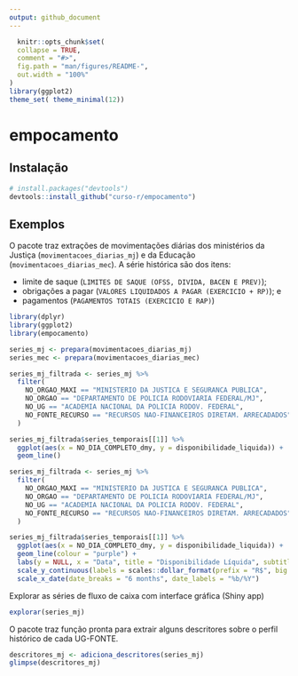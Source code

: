 ```yaml
---
output: github_document
---
```


<!-- README.md is generated from README.Rmd. Please edit that file -->

```r
  knitr::opts_chunk$set(
  collapse = TRUE,
  comment = "#>",
  fig.path = "man/figures/README-",
  out.width = "100%"
)
library(ggplot2)
theme_set( theme_minimal(12))
```

# empocamento

## Instalação

``` r
# install.packages("devtools")
devtools::install_github("curso-r/empocamento")
```

## Exemplos

O pacote traz extrações de movimentações diárias dos ministérios da Justiça (`movimentacoes_diarias_mj`) e da Educação (`movimentacoes_diarias_mec`).
A série histórica são dos itens: 

- limite de saque (`LIMITES DE SAQUE (OFSS, DIVIDA, BACEN E PREV)`);
- obrigações a pagar (`VALORES LIQUIDADOS A PAGAR (EXERCICIO + RP)`); e
- pagamentos (`PAGAMENTOS TOTAIS (EXERCICIO E RAP)`)

```r
library(dplyr)
library(ggplot2)
library(empocamento)

series_mj <- prepara(movimentacoes_diarias_mj)
series_mec <- prepara(movimentacoes_diarias_mec)
```


```r
series_mj_filtrada <- series_mj %>%
  filter(
    NO_ORGAO_MAXI == "MINISTERIO DA JUSTICA E SEGURANCA PUBLICA",
    NO_ORGAO == "DEPARTAMENTO DE POLICIA RODOVIARIA FEDERAL/MJ",
    NO_UG == "ACADEMIA NACIONAL DA POLICIA RODOV. FEDERAL",
    NO_FONTE_RECURSO == "RECURSOS NAO-FINANCEIROS DIRETAM. ARRECADADOS"
  )

series_mj_filtrada$series_temporais[[1]] %>%
  ggplot(aes(x = NO_DIA_COMPLETO_dmy, y = disponibilidade_liquida)) +
  geom_line() 
```

```r
series_mj_filtrada <- series_mj %>%
  filter(
    NO_ORGAO_MAXI == "MINISTERIO DA JUSTICA E SEGURANCA PUBLICA",
    NO_ORGAO == "DEPARTAMENTO DE POLICIA RODOVIARIA FEDERAL/MJ",
    NO_UG == "ACADEMIA NACIONAL DA POLICIA RODOV. FEDERAL",
    NO_FONTE_RECURSO == "RECURSOS NAO-FINANCEIROS DIRETAM. ARRECADADOS"
  )

series_mj_filtrada$series_temporais[[1]] %>%
  ggplot(aes(x = NO_DIA_COMPLETO_dmy, y = disponibilidade_liquida)) +
  geom_line(colour = "purple") +
  labs(y = NULL, x = "Data", title = "Disponibilidade Líquida", subtitle = "ACADEMIA NACIONAL DA POLICIA RODOV. FEDERAL \nRECURSOS NAO-FINANCEIROS DIRETAM. ARRECADADOS") +
  scale_y_continuous(labels = scales::dollar_format(prefix = "R$", big.mark = ".", decimal.mark = ",")) +
  scale_x_date(date_breaks = "6 months", date_labels = "%b/%Y")
```


Explorar as séries de fluxo de caixa com interface gráfica (Shiny app)

```r
explorar(series_mj)
```

O pacote traz função pronta para extrair alguns descritores sobre o perfil histórico de cada UG-FONTE.

```r
descritores_mj <- adiciona_descritores(series_mj)
glimpse(descritores_mj)
```



